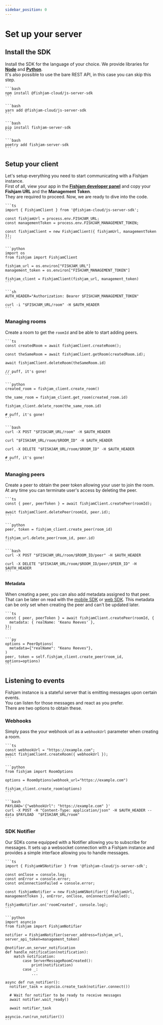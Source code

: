 ```yaml
---
sidebar_position: 0
---
```



# Set up your server

## Install the SDK

Install the SDK for the language of your choice. We provide libraries for [**Node**](https://github.com/fishjam-cloud/js-server-sdk) and [**Python**](https://github.com/fishjam-cloud/python-server-sdk).  
It's also possible to use the bare REST API, in this case you can skip this step.

<Tabs groupId="sdk">
  <TabItem value="npm" label="NPM">
  
    ```bash
    npm install @fishjam-cloud/js-server-sdk
    ```

  </TabItem>

  <TabItem value="yarn" label="YARN">

    ```bash
    yarn add @fishjam-cloud/js-server-sdk
    ```

  </TabItem>

  <TabItem value="pip" label="PIP">

    ```bash
    pip install fishjam-server-sdk
    ```

  </TabItem>

  <TabItem value="poetry" label="POETRY">

    ```bash
    poetry add fishjam-server-sdk
    ```

  </TabItem>
</Tabs>

## Setup your client

Let's setup everything you need to start communicating with a Fishjam instance.  
First of all, view your app in the [**Fishjam developer panel**](https://fishjam.io/app) and copy your **Fishjam URL** and the **Management Token**.  
They are required to proceed. Now, we are ready to dive into the code.

<Tabs groupId="language">
  <TabItem value="ts" label="Typescript">
  
    ```ts
    import { FishjamClient } from '@fishjam-cloud/js-server-sdk';

    const fishjamUrl = process.env.FISHJAM_URL;
    const managementToken = process.env.FISHJAM_MANAGEMENT_TOKEN;

    const fishjamClient = new FishjamClient({ fishjamUrl, managementToken });
    ```

  </TabItem>

  <TabItem value="python" label="Python">

    ```python
    import os
    from fishjam import FishjamClient

    fishjam_url = os.environ["FISHJAM_URL"]
    management_token = os.environ["FISHJAM_MANAGEMENT_TOKEN"]

    fishjam_client = FishjamClient(fishjam_url, management_token)
    ```

  </TabItem>

  <TabItem value="curl" label="cURL">

    ```sh
    AUTH_HEADER="Authorization: Bearer $FISHJAM_MANAGEMENT_TOKEN"

    curl -i "$FISHJAM_URL/room" -H $AUTH_HEADER
    ```

  </TabItem>
</Tabs>

### Managing rooms

Create a room to get the `roomId` and be able to start adding peers.

<Tabs groupId="language">
  <TabItem value="ts" label="Typescript">
  
    ```ts
    const createdRoom = await fishjamClient.createRoom();

    const theSameRoom = await fishjamClient.getRoom(createdRoom.id);

    await fishjamClient.deleteRoom(theSameRoom.id)

    // puff, it's gone!
    ```

  </TabItem>

  <TabItem value="python" label="Python">

    ```python
    created_room = fishjam_client.create_room()

    the_same_room = fishjam_client.get_room(created_room.id)

    fishjam_client.delete_room(the_same_room.id)

    # puff, it's gone!
    ```

  </TabItem>

  <TabItem value="curl" label="cURL">

    ```bash
    curl -X POST "$FISHJAM_URL/room" -H $AUTH_HEADER

    curl "$FISHJAM_URL/room/$ROOM_ID" -H $AUTH_HEADER

    curl -X DELETE "$FISHJAM_URL/room/$ROOM_ID" -H $AUTH_HEADER

    # puff, it's gone!
    ```

  </TabItem>
</Tabs>

### Managing peers

Create a peer to obtain the peer token allowing your user to join the room.
At any time you can terminate user's access by deleting the peer.

<Tabs groupId="language">
  <TabItem value="ts" label="Typescript">
  
    ```ts
    const { peer, peerToken } = await fishjamClient.createPeer(roomId);

    await fishjamClient.deletePeer(roomId, peer.id);
    ```

  </TabItem>

  <TabItem value="python" label="Python">

    ```python
    peer, token = fishjam_client.create_peer(room_id)

    fishjam_url.delete_peer(room_id, peer.id)
    ```

  </TabItem>

  <TabItem value="curl" label="cURL">

    ```bash
    curl -X POST "$FISHJAM_URL/room/$ROOM_ID/peer" -H $AUTH_HEADER

    curl -X DELETE "$FISHJAM_URL/room/$ROOM_ID/peer/$PEER_ID" -H $AUTH_HEADER
    ```

  </TabItem>
</Tabs>

#### Metadata

When creating a peer, you can also add metadata assigned to that peer. That can be later on read with the [mobile SDK](/react-native/metadata)
or [web SDK](/react/metadata). This metadata can be only set when creating the peer and can't be updated later.

<Tabs groupId="language">
  <TabItem value="ts" label="Typescript">
  
    ```ts
    const { peer, peerToken } = await fishjamClient.createPeer(roomId, {
      metadata: { realName: 'Keanu Reeves' },
    });
    ```

  </TabItem>

  <TabItem value="python" label="Python">

    ```py
    options = PeerOptions(
      metadata={"realName": "Keanu Reeves"},
    )
    peer, token = self.fishjam_client.create_peer(room_id, options=options)
    ```

  </TabItem>
</Tabs>

## Listening to events

Fishjam instance is a stateful server that is emitting messages upon certain events.  
You can listen for those messages and react as you prefer.  
There are two options to obtain these.

### Webhooks

Simply pass the your webhook url as a `webhookUrl` parameter when creating a room.

<Tabs groupId="language">
  <TabItem value="ts" label="Typescript">
  
    ```ts
    const webhookUrl = "https://example.com";
    await fishjamClient.createRoom({ webhookUrl });
    ```

  </TabItem>

  <TabItem value="python" label="Python">

    ```python
    from fishjam import RoomOptions

    options = RoomOptions(webhook_url="https://example.com")

    fishjam_client.create_room(options)
    ```

  </TabItem>

  <TabItem value="curl" label="cURL">

    ```bash
    PAYLOAD='{"webhookUrl": "https://example.com" }'
    curl -X POST -H "Content-Type: application/json" -H $AUTH_HEADER --data $PAYLOAD  "$FISHJAM_URL/room"
    ```

  </TabItem>

</Tabs>

### SDK Notifier

Our SDKs come equipped with a Notifier allowing you to subscribe for messages.
It sets up a websocket connection with a Fishjam instance and provides a simple interface allowing you to handle messages.

<Tabs groupId="language">
  <TabItem value="ts" label="Typescript">
  
    ```ts
    import { FishjamWSNotifier } from '@fishjam-cloud/js-server-sdk';

    const onClose = console.log;
    const onError = console.error;
    const onConnectionFailed = console.error;

    const fishjamNotifier = new FishjamWSNotifier({ fishjamUrl, managementToken }, onError, onClose, onConnectionFailed);

    fishjamNotifier.on('roomCreated', console.log);
    ```

  </TabItem>

  <TabItem value="python" label="Python">

    ```python
    import asyncio
    from fishjam import FishjamNotifier

    notifier = FishjamNotifier(server_address=fishjam_url, server_api_token=management_token)

    @notifier.on_server_notification
    def handle_notification(notification):
        match notification:
            case ServerMessageRoomCreated():
                print(notification)
            case _:
                ...

    async def run_notifier():
      notifier_task = asyncio.create_task(notifier.connect())

      # Wait for notifier to be ready to receive messages
      await notifier.wait_ready()

      await notifier_task

    asyncio.run(run_notifier())
    ```

  </TabItem>

</Tabs>
